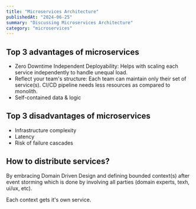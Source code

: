 ---
title: "Microservices Architecture"
publishedAt: "2024-06-25"
summary: "Discussing Microservices Architecture"
category: "microservices"
---

## Top 3 advantages of microservices

- Zero Downtime Independent Deployability: Helps with scaling each service independently to handle unequal load.
- Reflect your team's structure: Each team can maintain only their set of service(s). CI/CD pipeline needs less resources as compared to monolith.
- Self-contained data & logic

## Top 3 disadvantages of microservices

- Infrastructure complexity
- Latency
- Risk of failure cascades

## How to distribute services?

By embracing Domain Driven Design and defining bounded context(s) after event storming which is done by involving all parties (domain experts, texh, ui/ux, etc).

Each context gets it's own service.
